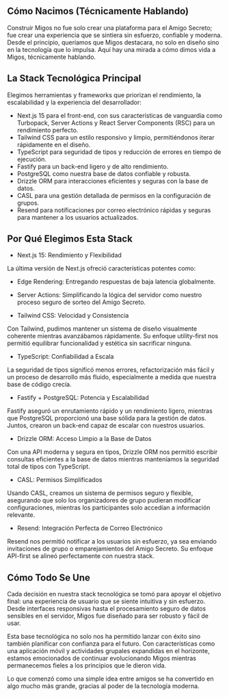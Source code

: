 ## Cómo Nacimos (Técnicamente Hablando)

Construir Migos no fue solo crear una plataforma para el Amigo Secreto; fue crear una experiencia que se sintiera sin esfuerzo, confiable y moderna. Desde el principio, queríamos que Migos destacara, no solo en diseño sino en la tecnología que lo impulsa. Aquí hay una mirada a cómo dimos vida a Migos, técnicamente hablando.

## La Stack Tecnológica Principal

Elegimos herramientas y frameworks que priorizan el rendimiento, la escalabilidad y la experiencia del desarrollador:

- <AnimatedLink href="https://nextjs.org">Next.js 15</AnimatedLink> para el front-end, con sus características de vanguardia como Turbopack, Server Actions y React Server Components (RSC) para un rendimiento perfecto.
- <AnimatedLink href="https://tailwindcss.com">Tailwind CSS</AnimatedLink> para un estilo responsivo y limpio, permitiéndonos iterar rápidamente en el diseño.
- <AnimatedLink href="https://www.typescriptlang.org">TypeScript</AnimatedLink> para seguridad de tipos y reducción de errores en tiempo de ejecución.
- <AnimatedLink href="https://fastify.io">Fastify</AnimatedLink> para un back-end ligero y de alto rendimiento.
- <AnimatedLink href="https://www.postgresql.org">PostgreSQL</AnimatedLink> como nuestra base de datos confiable y robusta.
- <AnimatedLink href="https://orm.drizzle.team">Drizzle ORM</AnimatedLink> para interacciones eficientes y seguras con la base de datos.
- <AnimatedLink href="https://casl.js.org">CASL</AnimatedLink> para una gestión detallada de permisos en la configuración de grupos.
- <AnimatedLink href="https://resend.com">Resend</AnimatedLink> para notificaciones por correo electrónico rápidas y seguras para mantener a los usuarios actualizados.

## Por Qué Elegimos Esta Stack

- Next.js 15: Rendimiento y Flexibilidad

La última versión de Next.js ofreció características potentes como:
  - Edge Rendering: Entregando respuestas de baja latencia globalmente.
  - Server Actions: Simplificando la lógica del servidor como nuestro proceso seguro de sorteo del Amigo Secreto.

- Tailwind CSS: Velocidad y Consistencia

Con Tailwind, pudimos mantener un sistema de diseño visualmente coherente mientras avanzábamos rápidamente. Su enfoque utility-first nos permitió equilibrar funcionalidad y estética sin sacrificar ninguna.

- TypeScript: Confiabilidad a Escala

La seguridad de tipos significó menos errores, refactorización más fácil y un proceso de desarrollo más fluido, especialmente a medida que nuestra base de código crecía.

- Fastify + PostgreSQL: Potencia y Escalabilidad

Fastify aseguró un enrutamiento rápido y un rendimiento ligero, mientras que PostgreSQL proporcionó una base sólida para la gestión de datos. Juntos, crearon un back-end capaz de escalar con nuestros usuarios.

- Drizzle ORM: Acceso Limpio a la Base de Datos

Con una API moderna y segura en tipos, Drizzle ORM nos permitió escribir consultas eficientes a la base de datos mientras manteníamos la seguridad total de tipos con TypeScript.

- CASL: Permisos Simplificados

Usando CASL, creamos un sistema de permisos seguro y flexible, asegurando que solo los organizadores de grupo pudieran modificar configuraciones, mientras los participantes solo accedían a información relevante.

- Resend: Integración Perfecta de Correo Electrónico

Resend nos permitió notificar a los usuarios sin esfuerzo, ya sea enviando invitaciones de grupo o emparejamientos del Amigo Secreto. Su enfoque API-first se alineó perfectamente con nuestra stack.

## Cómo Todo Se Une

Cada decisión en nuestra stack tecnológica se tomó para apoyar el objetivo final: una experiencia de usuario que se siente intuitiva y sin esfuerzo. Desde interfaces responsivas hasta el procesamiento seguro de datos sensibles en el servidor, Migos fue diseñado para ser robusto y fácil de usar.

Esta base tecnológica no solo nos ha permitido lanzar con éxito sino también planificar con confianza para el futuro. Con características como una aplicación móvil y actividades grupales expandidas en el horizonte, estamos emocionados de continuar evolucionando Migos mientras permanecemos fieles a los principios que le dieron vida.

Lo que comenzó como una simple idea entre amigos se ha convertido en algo mucho más grande, gracias al poder de la tecnología moderna.
